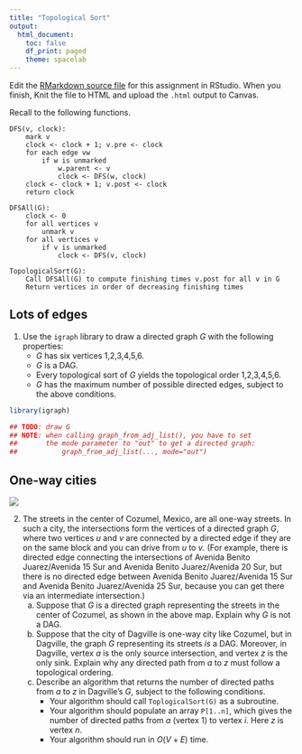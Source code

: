 ```yaml
---
title: "Topological Sort"
output:
  html_document:
    toc: false
    df_print: paged
    theme: spacelab
---
```


Edit the [RMarkdown source file](21topsort.Rmd) for this assignment in RStudio. When you finish, Knit the file to HTML and upload the `.html` output to Canvas.

Recall to the following functions.

```
DFS(v, clock):
    mark v
    clock <- clock + 1; v.pre <- clock
    for each edge vw
        if w is unmarked
            w.parent <- v
            clock <- DFS(w, clock)
    clock <- clock + 1; v.post <- clock
    return clock
    
DFSAll(G):
    clock <- 0
    for all vertices v
        unmark v
    for all vertices v
        if v is unmarked
            clock <- DFS(v, clock)
            
TopologicalSort(G):
    Call DFSAll(G) to compute finishing times v.post for all v in G
    Return vertices in order of decreasing finishing times
```

## Lots of edges

1. Use the `igraph` library to draw a directed graph $G$ with the following properties:
    - $G$ has six vertices 1,2,3,4,5,6.
    - $G$ is a DAG.
    - Every topological sort of $G$ yields the topological order 1,2,3,4,5,6.
    - $G$ has the maximum number of possible directed edges, subject to the above conditions.

```r
library(igraph)

## TODO: draw G
## NOTE: when calling graph_from_adj_list(), you have to set
##       the mode parameter to "out" to get a directed graph:
##           graph_from_adj_list(..., mode="out")

```

## One-way cities

![](https://www.cozumelwatersports.com/InfoDirectory/roadmap.gif)

2. The streets in the center of Cozumel, Mexico, are all one-way streets. In such a city, the intersections form the vertices of a directed graph $G$, where two vertices $u$ and $v$ are connected by a directed edge if they are on the same block and you can drive from $u$ to $v$. (For example, there is directed edge connecting the intersections of Avenida Benito Juarez/Avenida 15 Sur and Avenida Benito Juarez/Avenida 20 Sur, but there is no directed edge between Avenida Benito Juarez/Avenida 15 Sur and Avenida Benito Juarez/Avenida 25 Sur, because you can get there via an intermediate intersection.)
    a. Suppose that $G$ is a directed graph representing the streets in the center of Cozumel, as shown in the above map. Explain why $G$ is not a DAG.
    b. Suppose that the city of Dagville is one-way city like Cozumel, but in Dagville, the graph $G$ representing its streets *is* a DAG. Moreover, in Dagville, vertex $a$ is the only source intersection, and vertex $z$ is the only sink. Explain why any directed path from $a$ to $z$ must follow a topological ordering.
    c. Describe an algorithm that returns the number of directed paths from $a$ to $z$ in Dagville's $G$, subject to the following conditions.
        - Your algorithm should call `ToplogicalSort(G)` as a subroutine.
        - Your algorithm should populate an array `P[1..n]`, which gives the number of directed paths from $a$ (vertex 1) to vertex $i$. Here $z$ is vertex $n$.
        - Your algorithm should run in $O(V+E)$ time.
    
